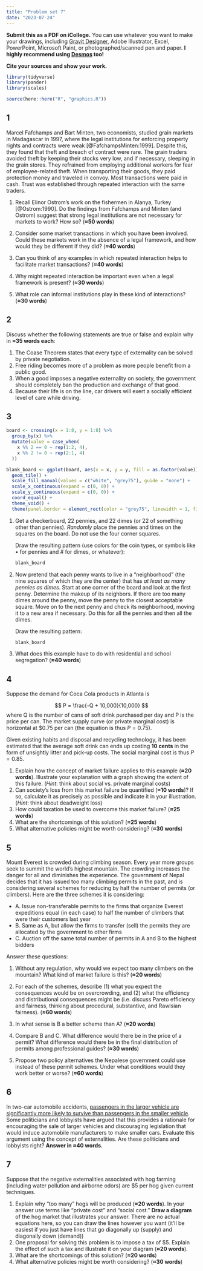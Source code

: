 ```yaml
---
title: "Problem set 7"
date: "2023-07-24"
---
```


**Submit this as a PDF on iCollege.** You can use whatever you want to make your drawings, including [Gravit Designer](https://gravit.io/), Adobe Illustrator, Excel, PowerPoint, Microsoft Paint, or photographed/scanned pen and paper. **I highly recommend using [Desmos](https://www.desmos.com/) too!**

**Cite your sources and show your work.**

```r
library(tidyverse)
library(pander)
library(scales)

source(here::here("R", "graphics.R"))
```


## 1

Marcel Fafchamps and Bart Minten, two economists, studied grain markets in Madagascar in 1997, where the legal institutions for enforcing property rights and contracts were weak [@FafchampsMinten:1999]. Despite this, they found that theft and breach of contract were rare. The grain traders avoided theft by keeping their stocks very low, and if necessary, sleeping in the grain stores. They refrained from employing additional workers for fear of employee-related theft. When transporting their goods, they paid protection money and traveled in convoy. Most transactions were paid in cash. Trust was established through repeated interaction with the same traders.


1. Recall Elinor Ostrom's work on the fishermen in Alanya, Turkey [@Ostrom:1990]. Do the findings from Fafchamps and Minten (and Ostrom) suggest that strong legal institutions are not necessary for markets to work? How so? (**≈50 words**)

2. Consider some market transactions in which you have been involved. Could these markets work in the absence of a legal framework, and how would they be different if they did? (**≈40 words**)

3. Can you think of any examples in which repeated interaction helps to facilitate market transactions? (**≈40 words**)

4. Why might repeated interaction be important even when a legal framework is present? (**≈30 words**)

5. What role can informal institutions play in these kind of interactions? (**≈30 words**)


## 2

Discuss whether the following statements are true or false and explain why in **≈35 words each**: 

1. The Coase Theorem states that every type of externality can be solved by private negotiation.
2. Free riding becomes more of a problem as more people benefit from a public good.
3. When a good imposes a negative externality on society, the government should completely ban the production and exchange of that good.
4. Because their life is on the line, car drivers will exert a socially efficient level of care while driving.


## 3

```r
board <- crossing(x = 1:8, y = 1:8) %>% 
  group_by(x) %>% 
  mutate(value = case_when(
    x %% 2 == 0 ~ rep(1:2, 4),
    x %% 2 != 0 ~ rep(2:1, 4)
  ))

blank_board <- ggplot(board, aes(x = x, y = y, fill = as.factor(value))) +
  geom_tile() +
  scale_fill_manual(values = c("white", "grey75"), guide = "none") +
  scale_x_continuous(expand = c(0, 0)) +
  scale_y_continuous(expand = c(0, 0)) +
  coord_equal() +
  theme_void() +
  theme(panel.border = element_rect(color = "grey75", linewidth = 1, fill = NA))
```

1. Get a checkerboard, 22 pennies, and 22 dimes (or 22 of something other than pennies). *Randomly* place the pennies and times on the squares on the board. Do not use the four corner squares. 

   Draw the resulting pattern (use colors for the coin types, or symbols like • for pennies and # for dimes, or whatever):
    
   ```r
   blank_board
   ```

2. Now pretend that each penny wants to live in a "neighborhood" (the nine squares of which they are the center) that has *at least as many pennies as dimes*. Start at one corner of the board and look at the first penny. Determine the makeup of its neighbors. If there are too many dimes around the penny, move the penny to the closest acceptable square. Move on to the next penny and check its neighborhood, moving it to a new area if necessary. Do this for all the pennies and then all the dimes.

   Draw the resulting pattern:
    
   ```r
   blank_board
   ```
    

3. What does this example have to do with residential and school segregation? (**≈40 words**)


## 4

Suppose the demand for Coca Cola products in Atlanta is

$$
P = \frac{-Q + 10,000}{10,000}
$$
where Q is the number of cans of soft drink purchased per day and P is the price per can. The market supply curve (or private marginal cost) is horizontal at \$0.75 per can (the equation is thus $P = 0.75$). 

Given existing habits and disposal and recycling technology, it has been estimated that the average soft drink can ends up costing **10 cents** in the form of unsightly litter and pick-up costs. The social marginal cost is thus $P = 0.85$.

1. Explain how the concept of market failure applies to this example (**≈20 words**). Illustrate your explanation with a graph showing the extent of this failure. (*Hint*: think about social vs. private marginal costs)
2. Can society's loss from this market failure be quantified (**≈10 words**)? If so, calculate it as precisely as possible and indicate it in your illustration. (*Hint*: think about deadweight loss)
3. How could taxation be used to overcome this market failure? (**≈25 words**)
4. What are the shortcomings of this solution? (**≈25 words**)
5. What alternative policies might be worth considering? (**≈30 words**)


## 5

Mount Everest is crowded during climbing season. Every year more groups seek to summit the world’s highest mountain. The crowding increases the danger for all and diminishes the experience. The government of Nepal decides that it has issued too many climbing permits in the past, and is considering several schemes for reducing by half the number of permits (or climbers). Here are the three schemes it is considering:

- A. Issue non-transferable permits to the firms that organize Everest expeditions equal (in each case) to half the number of climbers that were their customers last year
- B. Same as A, but allow the firms to transfer (sell) the permits they are allocated by the government to other firms
- C. Auction off the same total number of permits in A and B to the highest bidders

Answer these questions:

1. Without any regulation, why would we expect too many climbers on the mountain? What kind of market failure is this? (**≈20 words**)

2. For each of the schemes, describe (1) what you expect the consequences would be on overcrowding, and (2) what the efficiency and distributional consequences might be (i.e. discuss Pareto efficiency and fairness, thinking about procedural, substantive, and Rawlsian fairness). (**≈60 words**)

3. In what sense is B a better scheme than A? (**≈20 words**)

4. Compare B and C. What difference would there be in the price of a permit? What difference would there be in the final distribution of permits among professional guides? (**≈30 words**)

5. Propose two policy alternatives the Nepalese government could use instead of these permit schemes. Under what conditions would they work better or worse? (**≈60 words**)


## 6

In two-car automobile accidents, [passengers in the larger vehicle are significantly more likely to survive than passengers in the smaller vehicle](http://www.buffalo.edu/news/releases/2013/05/026.html). Some politicians and lobbyists have argued that this provides a rationale for encouraging the sale of larger vehicles and discouraging legislation that would induce automobile manufacturers to make smaller cars. Evaluate this argument using the concept of externalities. Are these politicians and lobbyists right? **Answer in ≈40 words.**


## 7

Suppose that the negative externalities associated with hog farming (including water pollution and airborne odors) are $5 per hog given current techniques.

1. Explain why "too many" hogs will be produced (**≈20 words**). In your answer use terms like "private cost" and "social cost." **Draw a diagram** of the hog market that illustrates your answer. There are no actual equations here, so you can draw the lines however you want (it'll be easiest if you just have lines that go diagonally up (supply) and diagonally down (demand))
2. One proposal for solving this problem is to impose a tax of \$5. Explain the effect of such a tax and illustrate it on your diagram (**≈20 words**).  
3. What are the shortcomings of this solution? (**≈20 words**)
4. What alternative policies might be worth considering? (**≈30 words**)
